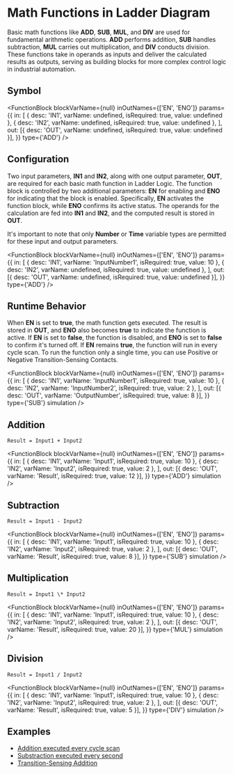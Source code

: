 
# Math Functions in Ladder Diagram

Basic math functions like **ADD**, **SUB**, **MUL**, and **DIV** are used for fundamental arithmetic operations. **ADD** performs addition, **SUB** handles subtraction, **MUL** carries out multiplication, and **DIV** conducts division. These functions take in operands as inputs and deliver the calculated results as outputs, serving as building blocks for more complex control logic in industrial automation.

## Symbol

<FunctionBlock
  blockVarName={null}
  inOutNames={['EN', 'ENO']}
  params={{
    in: [
      { desc: 'IN1', varName: undefined, isRequired: true, value: undefined },
      { desc: 'IN2', varName: undefined, isRequired: true, value: undefined },
    ],
    out: [{ desc: 'OUT', varName: undefined, isRequired: true, value: undefined }],
  }}
  type={'ADD'}
/>

## Configuration

Two input parameters, **IN1** and **IN2**, along with one output parameter, **OUT**, are required for each basic math function in Ladder Logic. The function block is controlled by two additional parameters: **EN** for enabling and **ENO** for indicating that the block is enabled. Specifically, **EN** activates the function block, while **ENO** confirms its active status. The operands for the calculation are fed into **IN1** and **IN2**, and the computed result is stored in **OUT**.

It's important to note that only **Number** or **Time** variable types are permitted for these input and output parameters.

<FunctionBlock
  blockVarName={null}
  inOutNames={['EN', 'ENO']}
  params={{
    in: [
      { desc: 'IN1', varName: 'InputNumber1', isRequired: true, value: 10 },
      { desc: 'IN2', varName: undefined, isRequired: true, value: undefined },
    ],
    out: [{ desc: 'OUT', varName: undefined, isRequired: true, value: undefined }],
  }}
  type={'ADD'}
/>

## Runtime Behavior

When **EN** is set to **true**, the math function gets executed. The result is stored in **OUT**, and **ENO** also becomes **true** to indicate the function is active. If **EN** is set to **false**, the function is disabled, and **ENO** is set to **false** to confirm it's turned off. If **EN** remains **true**, the function will run in every cycle scan. To run the function only a single time, you can use Positive or Negative Transition-Sensing Contacts.

<FunctionBlock
  blockVarName={null}
  inOutNames={['EN', 'ENO']}
  params={{
    in: [
      { desc: 'IN1', varName: 'InputNumber1', isRequired: true, value: 10 },
      { desc: 'IN2', varName: 'InputNumber2', isRequired: true, value: 2 },
    ],
    out: [{ desc: 'OUT', varName: 'OutputNumber', isRequired: true, value: 8 }],
  }}
  type={'SUB'}
  simulation
/>

## Addition

`Result = Input1 + Input2`

<FunctionBlock
  blockVarName={null}
  inOutNames={['EN', 'ENO']}
  params={{
    in: [
      { desc: 'IN1', varName: 'Input1', isRequired: true, value: 10 },
      { desc: 'IN2', varName: 'Input2', isRequired: true, value: 2 },
    ],
    out: [{ desc: 'OUT', varName: 'Result', isRequired: true, value: 12 }],
  }}
  type={'ADD'}
  simulation
/>

## Subtraction

`Result = Input1 - Input2`

<FunctionBlock
  blockVarName={null}
  inOutNames={['EN', 'ENO']}
  params={{
    in: [
      { desc: 'IN1', varName: 'Input1', isRequired: true, value: 10 },
      { desc: 'IN2', varName: 'Input2', isRequired: true, value: 2 },
    ],
    out: [{ desc: 'OUT', varName: 'Result', isRequired: true, value: 8 }],
  }}
  type={'SUB'}
  simulation
/>

## Multiplication

`Result = Input1 \* Input2`

<FunctionBlock
  blockVarName={null}
  inOutNames={['EN', 'ENO']}
  params={{
    in: [
      { desc: 'IN1', varName: 'Input1', isRequired: true, value: 10 },
      { desc: 'IN2', varName: 'Input2', isRequired: true, value: 2 },
    ],
    out: [{ desc: 'OUT', varName: 'Result', isRequired: true, value: 20 }],
  }}
  type={'MUL'}
  simulation
/>

## Division

`Result = Input1 / Input2`

<FunctionBlock
  blockVarName={null}
  inOutNames={['EN', 'ENO']}
  params={{
    in: [
      { desc: 'IN1', varName: 'Input1', isRequired: true, value: 10 },
      { desc: 'IN2', varName: 'Input2', isRequired: true, value: 2 },
    ],
    out: [{ desc: 'OUT', varName: 'Result', isRequired: true, value: 5 }],
  }}
  type={'DIV'}
  simulation
/>

## Examples

- [Addition executed every cycle scan](https://app.plcsimulator.online/CtI3jaZb0xKIshCbCnFe)
- [Substraction executed every second](https://app.plcsimulator.online/a34QmRnl3B8p1xnbg07m)
- [Transition-Sensing Addition](https://app.plcsimulator.online/eQXiN1NaPhCKNJhC9r31)
